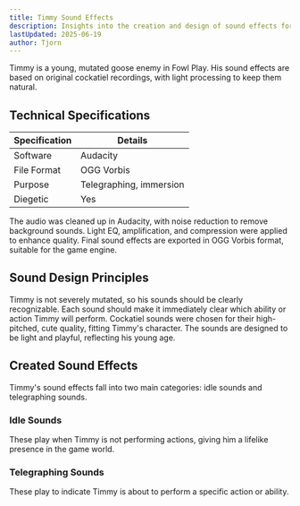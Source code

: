 ```yaml
---
title: Timmy Sound Effects
description: Insights into the creation and design of sound effects for Timmy in Fowl Play
lastUpdated: 2025-06-19
author: Tjorn
---
```



Timmy is a young, mutated goose enemy in Fowl Play. His sound effects are based on original cockatiel recordings, with light processing to keep them natural.

## Technical Specifications

| Specification | Details                 |
| ------------- | ----------------------- |
| Software      | Audacity                |
| File Format   | OGG Vorbis              |
| Purpose       | Telegraphing, immersion |
| Diegetic      | Yes                     |

The audio was cleaned up in Audacity, with noise reduction to remove background sounds. Light EQ, amplification, and compression were applied to enhance quality. Final sound effects are exported in OGG Vorbis format, suitable for the game engine.

## Sound Design Principles

Timmy is not severely mutated, so his sounds should be clearly recognizable. Each sound should make it immediately clear which ability or action Timmy will perform. Cockatiel sounds were chosen for their high-pitched, cute quality, fitting Timmy's character. The sounds are designed to be light and playful, reflecting his young age.

## Created Sound Effects

Timmy's sound effects fall into two main categories: idle sounds and telegraphing sounds.

### Idle Sounds

These play when Timmy is not performing actions, giving him a lifelike presence in the game world.

<AudioPlayer
  src="/sfx/enemies/timmy/random/flute.ogg"
  title="Idle Sound 1"
  description="Short sound of a cockatiel chirping a melody."
/>
<AudioPlayer
  src="/sfx/enemies/timmy/random/flute1.ogg"
  title="Idle Sound 2"
  description="Short sound of a cockatiel chirping a melody."
/>
<AudioPlayer
  src="/sfx/enemies/timmy/random/flute2.ogg"
  title="Idle Sound 3"
  description="Short sound of a cockatiel chirping a melody."
/>

### Telegraphing Sounds

These play to indicate Timmy is about to perform a specific action or ability.

<AudioPlayer
  src="/sfx/enemies/timmy/kamikaze.ogg"
  title="Kamikaze Sound"
  description="Cockatiel chirping a melody. Used when Timmy chases the player and spams his crescent slash ability."
/>

<AudioPlayer
  src="/sfx/enemies/timmy/minigun.ogg"
  title="Minigun Sound"
  description="Cockatiel chirping a melody, mixing normal and reversed versions. Loops while Timmy shoots his minigun at the player."
/>

<AudioPlayer
  src="/sfx/enemies/timmy/retreat.ogg"
  title="Retreat Sound"
  description="Cockatiel chirping a melody. Used when Timmy flies away from the player."
/>
